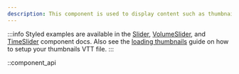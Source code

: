```yaml
---
description: This component is used to display content such as thumbnails over a slider on interaction.
---
```


:::info
Styled examples are available in the [Slider][slider], [VolumeSlider][volume-slider], and
[TimeSlider][time-slider] component docs. Also see the [loading thumbnails][thumbnails] guide on
how to setup your thumbnails VTT file.
:::

[slider]: /docs/player/components/sliders/slider
[volume-slider]: /docs/player/components/sliders/volume-slider
[time-slider]: /docs/player/components/sliders/time-slider
[thumbnails]: /docs/player/core-concepts/loading#thumbnails

::component_api
